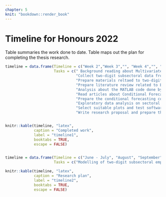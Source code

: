```yaml
---
chapter: 5
knit: "bookdown::render_book"
---
```



# Timeline for Honours 2022

Table \ref{tab:timeline1} summaries the work done to date. Table \ref{tab:timeline2} maps out the plan for completing the thesis research.

```r
timeline = data.frame(Timeline = c("Week 2","Week 3","", "Week 4","", "Week 5", "Week 6", "Week 7","Week 8", "week 9"),
                      Tasks = c(" Background reading about Multivariate VAR model",
                                "Collect two-digit subsectoral data from ABS website",
                                "Prepare materials reltaed to two-digit subsectoral employment evaluations",
                                "Prepare literature review related to BVAR model and setting priors",
                                "Analysis about the MATLAB code done by Andereson et al. (2020)",
                                "Read articles about Conditional Forecasting",
                                "Prepare the conditional forecasting coding and hierarchical forecasting",
                                "Exploratory data analysis on sectoral and two-digit subsectoral data",
                                "Select suitable plots and test softwares to prepare the proposal ",
                                "Write research proposal and prepare the first presentation"))


knitr::kable(timeline, "latex",
             caption = "Completed work",
             label = "timeline1",
             booktabs = TRUE,
             escape = FALSE)
  
```

```r
timeline = data.frame(Timeline = c("June - July", "August", "September", "October"),
                      Tasks = c("Modelling of two-digit subsectoral employment", "Train the model using pre-covid data with BVAR model and compare the accuracy with other models","apply forecasts using BVAR , conduct both conterfactual analysis and sectoral multiplier analysis", "Write my thesis and prepare for the second presentation")) 

knitr::kable(timeline, "latex",
             caption = "Research plan",
             label = "timeline2",
             booktabs = TRUE,
             escape = FALSE) 
```



